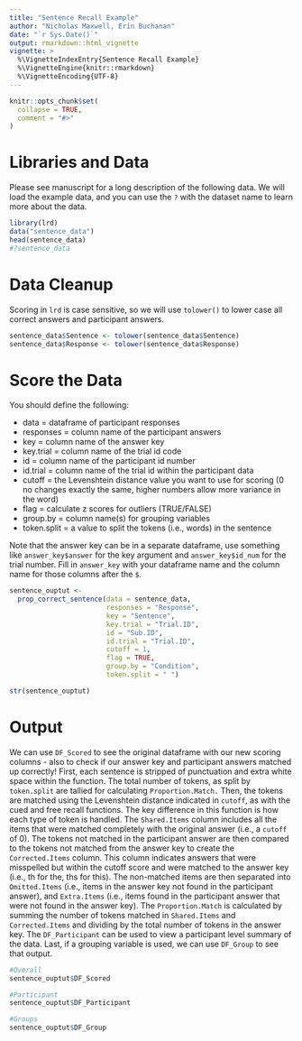 ```yaml
---
title: "Sentence Recall Example"
author: "Nicholas Maxwell, Erin Buchanan"
date: "`r Sys.Date()`"
output: rmarkdown::html_vignette
vignette: >
  %\VignetteIndexEntry{Sentence Recall Example}
  %\VignetteEngine{knitr::rmarkdown}
  %\VignetteEncoding{UTF-8}
---
```


```r
knitr::opts_chunk$set(
  collapse = TRUE,
  comment = "#>"
)
```

# Libraries and Data

Please see manuscript for a long description of the following data. We will load the example data, and you can use the `?` with the dataset name to learn more about the data.  

```r
library(lrd)
data("sentence_data")
head(sentence_data)
#?sentence_data
```

# Data Cleanup

Scoring in `lrd` is case sensitive, so we will use `tolower()` to lower case all correct answers and participant answers. 

```r
sentence_data$Sentence <- tolower(sentence_data$Sentence)
sentence_data$Response <- tolower(sentence_data$Response)
```

# Score the Data

You should define the following:

- data = dataframe of participant responses
- responses = column name of the participant answers
- key = column name of the answer key
- key.trial = column name of the trial id code
- id = column name of the participant id number
- id.trial = column name of the trial id within the participant data
- cutoff = the Levenshtein distance value you want to use for scoring (0 no changes exactly the same, higher numbers allow more variance in the word)
- flag = calculate z scores for outliers (TRUE/FALSE)
- group.by = column name(s) for grouping variables
- token.split = a value to split the tokens (i.e., words) in the sentence

Note that the answer key can be in a separate dataframe, use something like  `answer_key$answer` for the key argument and `answer_key$id_num` for the trial number. Fill in `answer_key` with your dataframe name and the column name for those columns after the `$`. 

```r
sentence_ouptut <- 
  prop_correct_sentence(data = sentence_data,
                        responses = "Response",
                        key = "Sentence",
                        key.trial = "Trial.ID",
                        id = "Sub.ID",
                        id.trial = "Trial.ID",
                        cutoff = 1,
                        flag = TRUE,
                        group.by = "Condition",
                        token.split = " ")

str(sentence_ouptut)
```

# Output

We can use `DF_Scored` to see the original dataframe with our new scoring columns - also to check if our answer key and participant answers matched up correctly! First, each sentence is stripped of punctuation and extra white space within the function. The total number of tokens, as split by `token.split` are tallied for calculating `Proportion.Match.` Then, the tokens are matched using the Levenshtein distance indicated in `cutoff`, as with the cued and free recall functions. The key difference in this function is how each type of token is handled. The `Shared.Items` column includes all the items that were matched completely with the original answer (i.e., a `cutoff`  of 0). The tokens not matched in the participant answer are then compared to the tokens not matched from the answer key to create the `Corrected.Items` column. This column indicates answers that were misspelled but within the cutoff score and were matched to the answer key (i.e., th for the, ths for this). The non-matched items are then separated into `Omitted.Items` (i.e., items in the answer key not found in the participant answer), and `Extra.Items` (i.e., items found in the participant answer that were not found in the answer key). The `Proportion.Match` is calculated by summing the number of tokens matched in `Shared.Items` and `Corrected.Items` and dividing by the total number of tokens in the answer key. The `DF_Participant` can be used to view a participant level summary of the data. Last, if a grouping variable is used, we can use `DF_Group` to see that output. 

```r
#Overall
sentence_ouptut$DF_Scored

#Participant
sentence_ouptut$DF_Participant

#Groups
sentence_ouptut$DF_Group
```


